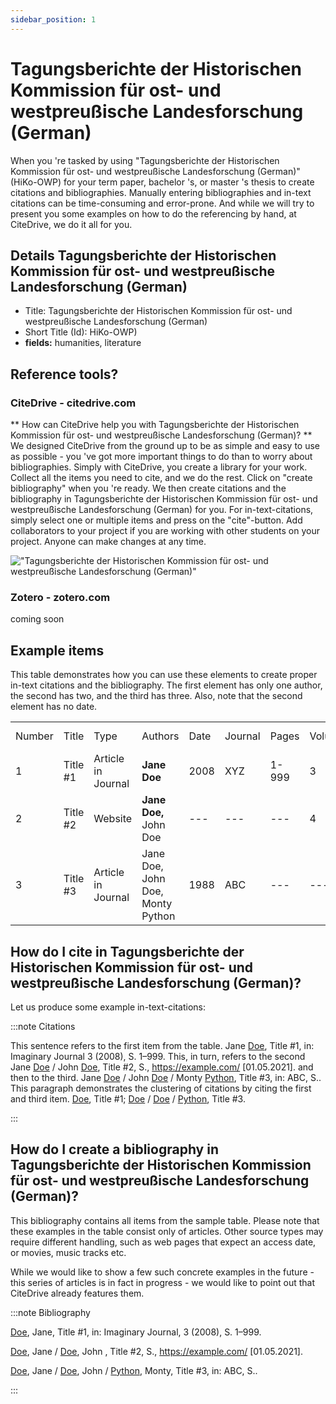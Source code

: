 ```yaml
---
sidebar_position: 1
---
```


# Tagungsberichte der Historischen Kommission für ost- und westpreußische Landesforschung (German)

When you 're tasked by using "Tagungsberichte der Historischen Kommission für ost- und westpreußische Landesforschung (German)" (HiKo-OWP) for your term paper, bachelor 's, or master 's thesis to create citations and bibliographies.
Manually entering bibliographies and in-text citations can be time-consuming and error-prone. And while we will try to present you some examples on how to do the referencing by hand, at CiteDrive, we do it all for you.

## Details  Tagungsberichte der Historischen Kommission für ost- und westpreußische Landesforschung (German)
* Title: Tagungsberichte der Historischen Kommission für ost- und westpreußische Landesforschung (German)
* Short Title (Id): HiKo-OWP)
* **fields:** humanities, literature

## Reference tools?
### CiteDrive - citedrive.com
** How can CiteDrive help you with Tagungsberichte der Historischen Kommission für ost- und westpreußische Landesforschung (German)? **
We designed CiteDrive from the ground up to be as simple and easy to use as possible - you 've got more important things to do than to worry about bibliographies. Simply with CiteDrive, you create a library for your work. Collect all the items you need to cite, and we do the rest. Click on "create bibliography" when you 're ready. We then create citations and the bibliography in Tagungsberichte der Historischen Kommission für ost- und westpreußische Landesforschung (German) for you. For in-text-citations, simply select one or multiple items and press on the "cite"-button. Add collaborators to your project if you are working with other students on your project. Anyone can make changes at any time.


!["Tagungsberichte der Historischen Kommission für ost- und westpreußische Landesforschung (German)"](images/tagungsberichte-der-historischen-kommission-fur-ost-und-westpreuische-landesforschung-german.svg "Choose Tagungsberichte der Historischen Kommission für ost- und westpreußische Landesforschung (German) in the CiteDrive App")

### Zotero - zotero.com

coming soon

## Example items

This table demonstrates how you can use these elements to create proper in-text citations and the bibliography. The first element has only one author, the second has two, and the third has three. Also, note that the second element has no date.


<table>
  <tr>
   <td>Number
   </td>
   <td>Title
   </td>
   <td>Type
   </td>
   <td>Authors
   </td>
   <td>Date
   </td>
   <td>Journal
   </td>
   <td>Pages
   </td>
   <td>Volume
   </td>
   <td>Issue
   </td>
   <td>Access Date
   </td>
  </tr>
  <tr>
   <td>1
   </td>
   <td>Title #1
   </td>
   <td>Article in Journal
   </td>
   <td><strong>Jane Doe</strong>
   </td>
   <td>2008
   </td>
   <td>XYZ
   </td>
   <td>1-999
   </td>
   <td>3
   </td>
   <td>2
   </td>
   <td>--
   </td>
  </tr>
  <tr>
   <td>
2
   </td>
   <td>Title #2
   </td>
   <td>Website
   </td>
   <td><strong>Jane Doe, </strong>John Doe
   </td>
   <td>---
   </td>
   <td>---
   </td>
   <td>---
   </td>
   <td>4
   </td>
   <td>---
   </td>
   <td>2020-05-01
   </td>
  </tr>
  <tr>
   <td>3
   </td>
   <td>Title #3
   </td>
   <td>Article in Journal
   </td>
   <td>Jane Doe, John Doe, Monty Python
   </td>
   <td>1988
   </td>
   <td>ABC
   </td>
   <td>---
   </td>
   <td>---
   </td>
   <td>16
   </td>
   <td>---
   </td>
  </tr>
</table>



## How do I cite in  Tagungsberichte der Historischen Kommission für ost- und westpreußische Landesforschung (German)?

Let us produce some example in-text-citations:

:::note Citations


This sentence refers to the first item from the table. Jane <u>Doe</u>, Title #1, in: Imaginary Journal  3 (2008), S. 1–999. This, in turn, refers to the second Jane <u>Doe</u> / John  <u>Doe</u>, Title #2, S., https://example.com/ [01.05.2021].
and then to the third.  Jane <u>Doe</u> / John <u>Doe</u> / Monty <u>Python</u>, Title #3, in: ABC, S..
This paragraph demonstrates the clustering of citations by citing the first and third item. <u>Doe</u>, Title #1; <u>Doe</u> / <u>Doe</u> / <u>Python</u>, Title #3.

:::

## How do I create a bibliography in Tagungsberichte der Historischen Kommission für ost- und westpreußische Landesforschung (German)?

This bibliography contains all items from the sample table. Please note that these examples in the table consist only of articles. Other source types may require different handling, such as web pages that expect an access date, or movies, music tracks etc.

While we would like to show a few such concrete examples in the future - this series of articles is in fact in progress - we would like to point out that CiteDrive already features them.

:::note Bibliography

<u>Doe</u>, Jane, Title #1, in: Imaginary Journal,  3 (2008), S. 1–999.

<u>Doe</u>, Jane / <u>Doe</u>, John , Title #2, S., https://example.com/ [01.05.2021].

<u>Doe</u>, Jane / <u>Doe</u>, John / <u>Python</u>, Monty, Title #3, in: ABC, S..



:::


        